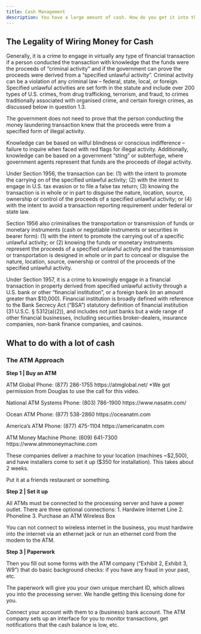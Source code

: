 ```yaml
---
title: Cash Management
description: You have a large amount of cash. How do you get it into the traditional banking system?
---
```


## The Legality of Wiring Money for Cash

Generally, it is a crime to engage in virtually any type of financial transaction if a person conducted the transaction with knowledge that the funds were the proceeds of “criminal activity” and if the government can prove the proceeds were derived from a “specified unlawful activity”.  Criminal activity can be a violation of any criminal law – federal, state, local, or foreign.  Specified unlawful activities are set forth in the statute and include over 200 types of U.S. crimes, from drug trafficking, terrorism, and fraud, to crimes traditionally associated with organised crime, and certain foreign crimes, as discussed below in question 1.3.

The government does not need to prove that the person conducting the money laundering transaction knew that the proceeds were from a specified form of illegal activity.

Knowledge can be based on wilful blindness or conscious indifference – failure to inquire when faced with red flags for illegal activity.  Additionally, knowledge can be based on a government “sting” or subterfuge, where government agents represent that funds are the proceeds of illegal activity. 

Under Section 1956, the transaction can be: (1) with the intent to promote the carrying on of the specified unlawful activity; (2) with the intent to engage in U.S. tax evasion or to file a false tax return; (3) knowing the transaction is in whole or in part to disguise the nature, location, source, ownership or control of the proceeds of a specified unlawful activity; or (4) with the intent to avoid a transaction reporting requirement under federal or state law.

Section 1956 also criminalises the transportation or transmission of funds or monetary instruments (cash or negotiable instruments or securities in bearer form): (1) with the intent to promote the carrying out of a specific unlawful activity; or (2) knowing the funds or monetary instruments represent the proceeds of a specified unlawful activity and the transmission or transportation is designed in whole or in part to conceal or disguise the nature, location, source, ownership or control of the proceeds of the specified unlawful activity.

Under Section 1957, it is a crime to knowingly engage in a financial transaction in property derived from specified unlawful activity through a U.S. bank or other “financial institution”, or a foreign bank (in an amount greater than $10,000).  Financial institution is broadly defined with reference to the Bank Secrecy Act (“BSA”) statutory definition of financial institution (31 U.S.C. § 5312(a)(2)), and includes not just banks but a wide range of other financial businesses, including securities broker-dealers, insurance companies, non-bank finance companies, and casinos.

## What to do with a lot of cash


### The ATM Approach

**Step 1 | Buy an ATM**

ATM Global 
Phone: (877) 286-1755
https://atmglobal.net/ 
*We got permission from Douglas to use the call for this video. 

National ATM Systems
Phone: (803) 786-1900
https://www.nasatm.com/

Ocean ATM
Phone: (877) 538-2860
https://oceanatm.com

America’s ATM
Phone: (877) 475-1104
https://americanatm.com

ATM Money Machine
Phone: (609) 641-7300
https://www.atmmoneymachine.com


These companies deliver a machine to your location (machines ~$2,500), and have installers come to set it up ($350 for installation). This takes about 2 weeks. 

Put it at a friends restaurant or something.

**Step 2 | Set it up**

All ATMs must be connected to the processing server and have a power outlet. There are three optional connections:
1. Hardwire Internet Line
2. Phoneline
3. Purchase an ATM Wireless Box

You can not connect to wireless internet in the business, you must hardwire into the internet via an ethernet jack or run an ethernet cord from the modem to the ATM. 

**Step 3 | Paperwork**

Then you fill out some forms with the ATM company ("Exhibit 2, Exhibit 3, W9") that do basic background checks: if you have any fraud in your past, etc.

The paperwork will give you your own unique merchant ID, which allows you into the processing server. We handle getting this licensing done for you. 

Connect your account with them to a (business) bank account. The ATM company sets up an interface for you to monitor transactions, get notifications that the cash balance is low, etc.
 